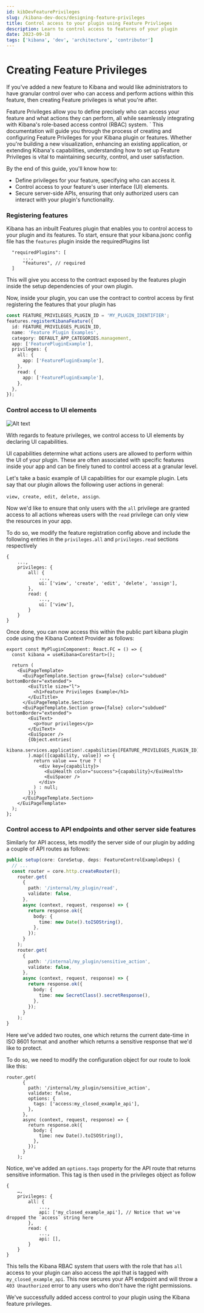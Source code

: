 ```yaml
---
id: kibDevFeaturePrivileges
slug: /kibana-dev-docs/designing-feature-privileges
title: Control access to your plugin using Feature Privlieges
description: Learn to control access to features of your plugin
date: 2023-09-18
tags: ['kibana', 'dev', 'architecture', 'contributor']
---
```


# Creating Feature Privileges

If you've added a new feature to Kibana and would like administrators to have granular control over who can access and perform actions within this feature, then creating Feature privileges is what you're after.

Feature Privileges allow you to define precisely who can access your feature and what actions they can perform, all while seamlessly integrating with Kibana's role-based access control (RBAC) system.
`
This documentation will guide you through the process of creating and configuring Feature Privileges for your Kibana plugin or features. Whether you're building a new visualization, enhancing an existing application, or extending Kibana's capabilities, understanding how to set up Feature Privileges is vital to maintaining security, control, and user satisfaction.

By the end of this guide, you'll know how to:

- Define privileges for your feature, specifying who can access it.
- Control access to your feature's user interface (UI) elements.
- Secure server-side APIs, ensuring that only authorized users can interact with your plugin's functionality.

### Registering features

Kibana has an inbuilt Features plugin that enables you to control access to your plugin and its features. To start, ensure that your kibana.jsonc config file has the `features` plugin inside the requiredPlugins list

```
  "requiredPlugins": [
      ...,
      "features", // required
  ]
```

This will give you access to the contract exposed by the features plugin inside the setup dependencies of your own plugin.

Now, inside your plugin, you can use the contract to control access by first registering the features that your plugin has

```ts
const FEATURE_PRIVILEGES_PLUGIN_ID = 'MY_PLUGIN_IDENTIFIER';
features.registerKibanaFeature({
  id: FEATURE_PRIVILEGES_PLUGIN_ID,
  name: 'Feature Plugin Examples',
  category: DEFAULT_APP_CATEGORIES.management,
  app: ['FeaturePluginExample'],
  privileges: {
    all: {
      app: ['FeaturePluginExample'],
    },
    read: {
      app: ['FeaturePluginExample'],
    },
  },
});
```

### Control access to UI elements

![Alt text](../assets/feature_privileges_example_plugin.png?raw=true)

With regards to feature privileges, we control access to UI elements by declaring UI capabilities.

UI capabilities determine what actions users are allowed to perform within the UI of your plugin. These are often associated with specific features inside your app and can be finely tuned to control access at a granular level.

Let's take a basic example of UI capabilities for our example plugin. Lets say that our plugin allows the following user actions in general:

`view, create, edit, delete, assign`.

Now we'd like to ensure that only users with the `all` privilege are granted access to all actions whereas users with the `read` privilege can only view the resources in your app.

To do so, we modify the feature registration config above and include the following entries in the `privileges.all` and `privileges.read` sections respectively

```
{
    ...,
    privileges: {
        all: {
            ...,
            ui: ['view', 'create', 'edit', 'delete', 'assign'],
        },
        read: {
            ...,
            ui: ['view'],
        }
    }
}
```

Once done, you can now access this within the public part kibana plugin code using the Kibana Context Provider as follows:

```tsx
export const MyPluginComponent: React.FC = () => {
  const kibana = useKibana<CoreStart>();

  return (
    <EuiPageTemplate>
      <EuiPageTemplate.Section grow={false} color="subdued" bottomBorder="extended">
        <EuiTitle size="l">
          <h1>Feature Privileges Example</h1>
        </EuiTitle>
      </EuiPageTemplate.Section>
      <EuiPageTemplate.Section grow={false} color="subdued" bottomBorder="extended">
        <EuiText>
          <p>Your privileges</p>
        </EuiText>
        <EuiSpacer />
        {Object.entries(
          kibana.services.application!.capabilities[FEATURE_PRIVILEGES_PLUGIN_ID]
        ).map(([capability, value]) => {
          return value === true ? (
            <div key={capability}>
              <EuiHealth color="success">{capability}</EuiHealth>
              <EuiSpacer />
            </div>
          ) : null;
        })}
      </EuiPageTemplate.Section>
    </EuiPageTemplate>
  );
};
```

### Control access to API endpoints and other server side features

Similarly for API access, lets modify the server side of our plugin by adding a couple of API routes as follows:

```ts
public setup(core: CoreSetup, deps: FeatureControlExampleDeps) {
  // ...
  const router = core.http.createRouter();
    router.get(
      {
        path: '/internal/my_plugin/read',
        validate: false,
      },
      async (context, request, response) => {
        return response.ok({
          body: {
            time: new Date().toISOString(),
          },
        });
      }
    );
    router.get(
      {
        path: '/internal/my_plugin/sensitive_action',
        validate: false,
      },
      async (context, request, response) => {
        return response.ok({
          body: {
            time: new SecretClass().secretResponse(),
          },
        });
      }
    );
}
```

Here we've added two routes, one which returns the current date-time in ISO 8601 format and another which returns a sensitive response that we'd like to protect.

To do so, we need to modify the configuration object for our route to look like this:

```
router.get(
      {
        path: '/internal/my_plugin/sensitive_action',
        validate: false,
        options: {
          tags: ['access:my_closed_example_api'],
        },
      },
      async (context, request, response) => {
        return response.ok({
          body: {
            time: new Date().toISOString(),
          },
        });
      }
    );
```

Notice, we've added an `options.tags` property for the API route that returns sensitive information. This tag is then used in the privileges object as follow

```
{
    …,
    privileges: {
        all: {
            ...,
            api: ['my_closed_example_api'], // Notice that we've dropped the `access` string here
        },
        read: {
            ...,
            api: [],
        }
    }
}
```

This tells the Kibana RBAC system that users with the role that has `all` access to your plugin can also access the api that is tagged with `my_closed_example_api`. This now secures your API endpoint and will throw a `403 Unauthorized` error to any users who don't have the right permissions.

We've successfully added access control to your plugin using the Kibana feature privileges.
